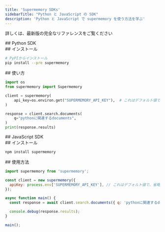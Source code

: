 ```yaml
---
title: 'Supermemory SDKs'
sidebarTitle: "Python と JavaScript の SDK"
description: 'Python と JavaScript で supermemory を使う方法を学ぶ'
---
```


詳しくは、最新版の完全なリファレンスをご覧ください

<Columns cols={2}>
  <Card title="Python SDK" icon="python" href="https://pypi.org/project/supermemory/">
  </Card>

  <Card title="JavaScript SDK" icon="js" href="https://www.npmjs.com/package/supermemory">
  </Card>
</Columns>

<div id="python-sdk">
  ## Python SDK
</div>

<div id="installation">
  ## インストール
</div>

```sh
# PyPIからインストール
pip install --pre supermemory
```


<div id="usage">
  ## 使い方
</div>

```python
import os
from supermemory import Supermemory

client = supermemory(
    api_key=os.environ.get("SUPERMEMORY_API_KEY"),  # これはデフォルト値で、省略可能です
)

response = client.search.documents(
    q="pythonに関連するdocuments",
)
print(response.results)
```


<div id="javascript-sdk">
  ## JavaScript SDK
</div>

<div id="installation">
  ## インストール
</div>

```sh
npm install supermemory
```


<div id="usage">
  ## 使用方法
</div>

```js
import supermemory from 'supermemory';

const client = new supermemory({
  apiKey: process.env['SUPERMEMORY_API_KEY'], // これはデフォルト値で、省略可能です
});

async function main() {
  const response = await client.search.documents({ q: 'pythonに関連するdocuments' });

  console.debug(response.results);
}

main();
```
